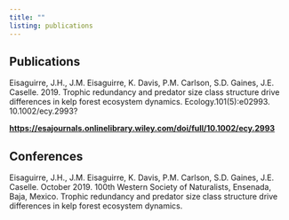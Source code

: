 ```yaml
---
title: ""
listing: publications
---
```



## Publications
Eisaguirre, J.H., J.M. Eisaguirre, K. Davis, P.M. Carlson, S.D. Gaines, J.E. Caselle. 2019. Trophic redundancy and predator size class structure drive differences in kelp forest ecosystem dynamics. Ecology.101(5):e02993. 10.1002/ecy.2993?

**<https://esajournals.onlinelibrary.wiley.com/doi/full/10.1002/ecy.2993>**



## Conferences
Eisaguirre, J.H., J.M. Eisaguirre, K. Davis, P.M. Carlson, S.D. Gaines, J.E. Caselle. October 2019. 100th Western Society of Naturalists, Ensenada, Baja, Mexico. Trophic redundancy and predator size class structure drive differences in kelp forest ecosystem dynamics.

